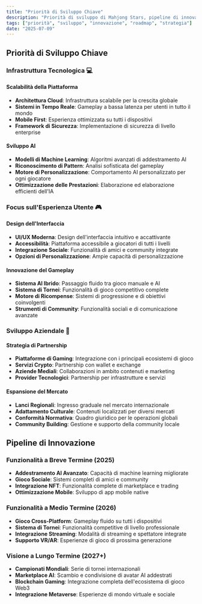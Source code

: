 ```yaml
---
title: "Priorità di Sviluppo Chiave"
description: "Priorità di sviluppo di Mahjong Stars, pipeline di innovazione e strategia di sviluppo aziendale per la crescita della piattaforma."
tags: ["priorità", "sviluppo", "innovazione", "roadmap", "strategia"]
date: "2025-07-09"
---
```


## Priorità di Sviluppo Chiave

### Infrastruttura Tecnologica 💻

#### Scalabilità della Piattaforma
- **Architettura Cloud**: Infrastruttura scalabile per la crescita globale
- **Sistemi in Tempo Reale**: Gameplay a bassa latenza per utenti in tutto il mondo
- **Mobile First**: Esperienza ottimizzata su tutti i dispositivi
- **Framework di Sicurezza**: Implementazione di sicurezza di livello enterprise

#### Sviluppo AI
- **Modelli di Machine Learning**: Algoritmi avanzati di addestramento AI
- **Riconoscimento di Pattern**: Analisi sofisticata del gameplay
- **Motore di Personalizzazione**: Comportamento AI personalizzato per ogni giocatore
- **Ottimizzazione delle Prestazioni**: Elaborazione ed elaborazione efficienti dell'IA

### Focus sull'Esperienza Utente 🎮

#### Design dell'Interfaccia
- **UI/UX Moderna**: Design dell'interfaccia intuitivo e accattivante
- **Accessibilità**: Piattaforma accessibile a giocatori di tutti i livelli
- **Integrazione Sociale**: Funzionalità di amici e community integrate
- **Opzioni di Personalizzazione**: Ampie capacità di personalizzazione

#### Innovazione del Gameplay
- **Sistema AI Ibrido**: Passaggio fluido tra gioco manuale e AI
- **Sistema di Tornei**: Funzionalità di gioco competitivo complete
- **Motore di Ricompense**: Sistemi di progressione e di obiettivi coinvolgenti
- **Strumenti di Community**: Funzionalità sociali e di comunicazione avanzate

### Sviluppo Aziendale 🤝

#### Strategia di Partnership
- **Piattaforme di Gaming**: Integrazione con i principali ecosistemi di gioco
- **Servizi Crypto**: Partnership con wallet e exchange
- **Aziende Mediali**: Collaborazioni in ambito contenuti e marketing
- **Provider Tecnologici**: Partnership per infrastrutture e servizi

#### Espansione del Mercato
- **Lanci Regionali**: Ingresso graduale nel mercato internazionale
- **Adattamento Culturale**: Contenuti localizzati per diversi mercati
- **Conformità Normativa**: Quadro giuridico per le operazioni globali
- **Community Building**: Gestione e supporto della community locale

## Pipeline di Innovazione

### Funzionalità a Breve Termine (2025)
- **Addestramento AI Avanzato**: Capacità di machine learning migliorate
- **Gioco Sociale**: Sistemi completi di amici e community
- **Integrazione NFT**: Funzionalità complete di marketplace e trading
- **Ottimizzazione Mobile**: Sviluppo di app mobile native

### Funzionalità a Medio Termine (2026)
- **Gioco Cross-Platform**: Gameplay fluido su tutti i dispositivi
- **Sistema di Tornei**: Funzionalità competitive di livello professionale
- **Integrazione Streaming**: Modalità di streaming e spettatore integrate
- **Supporto VR/AR**: Esperienze di gioco di prossima generazione

### Visione a Lungo Termine (2027+)
- **Campionati Mondiali**: Serie di tornei internazionali
- **Marketplace AI**: Scambio e condivisione di avatar AI addestrati
- **Blockchain Gaming**: Integrazione completa dell'ecosistema di gioco Web3
- **Integrazione Metaverse**: Esperienze di mondo virtuale e sociale